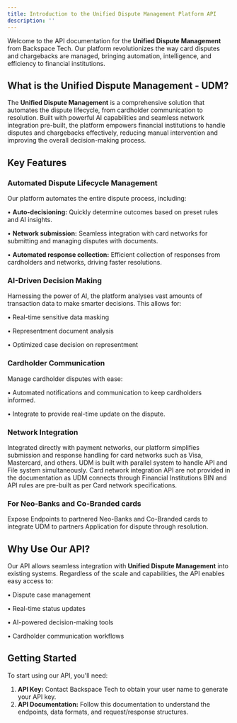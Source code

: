 ```yaml
---
title: Introduction to the Unified Dispute Management Platform API
description: ''
---
```


Welcome to the API documentation for the **Unified Dispute Management** from Backspace Tech. Our platform revolutionizes the way card disputes and chargebacks are managed, bringing automation, intelligence, and efficiency to financial institutions.

## What is the Unified Dispute Management - UDM?

The **Unified Dispute Management** is a comprehensive solution that automates the dispute lifecycle, from cardholder communication to resolution. Built with powerful AI capabilities and seamless network integration pre-built, the platform empowers financial institutions to handle disputes and chargebacks effectively, reducing manual intervention and improving the overall decision-making process.

## Key Features

### Automated Dispute Lifecycle Management

Our platform automates the entire dispute process, including:

•	**Auto-decisioning:** Quickly determine outcomes based on preset rules and AI insights.

•	**Network submission:** Seamless integration with card networks for submitting and managing disputes with documents. 

•	**Automated response collection:** Efficient collection of responses from cardholders and networks, driving faster resolutions.

### AI-Driven Decision Making

Harnessing the power of AI, the platform analyses vast amounts of transaction data to make smarter decisions. This allows for:

•	Real-time sensitive data masking

•	Representment document analysis

•	Optimized case decision on representment

### Cardholder Communication

Manage cardholder disputes with ease:

•	Automated notifications and communication to keep cardholders informed.

•	Integrate to provide real-time update on the dispute.

### Network Integration

Integrated directly with payment networks, our platform simplifies submission and response handling for card networks such as Visa, Mastercard, and others. 
UDM is built with parallel system to handle API and File system simultaneously. Card network integration API are not provided in the documentation as UDM connects through Financial Institutions BIN and API rules are pre-built as per Card network specifications.

### For Neo-Banks and Co-Branded cards

Expose Endpoints to partnered Neo-Banks and Co-Branded cards to integrate UDM to partners Application for dispute through resolution.


## Why Use Our API?

Our API allows seamless integration with **Unified Dispute Management** into existing systems. Regardless of the scale and capabilities, the API enables easy access to:

•	Dispute case management

•	Real-time status updates

•	AI-powered decision-making tools

•	Cardholder communication workflows


## Getting Started

To start using our API, you'll need:
1.	**API Key:** Contact Backspace Tech to obtain your user name to generate your API key.
2.	**API Documentation:** Follow this documentation to understand the endpoints, data formats, and request/response structures.

